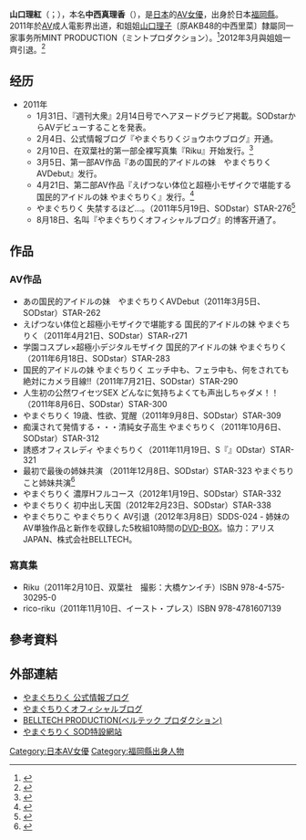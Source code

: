 {{AV女優
|名前=山口 理紅
|ふりがな=やまぐち りく
|愛称=
|別名=中西 真理香 (本名)
|生年=1992
|生月=7
|生日=7
|出身地={{JPN}}[[福岡縣|福岡縣]]
|血液型=[[ABO式血液型|A型]]
|時点=2011年
|身長=158
|体重=
|バスト=85
|ウエスト=58
|ヒップ=85
|カップ=E
|身体備考=
|ジャンル=[[日本成人影片|AV]]
|AV出演期間=2011年 - 2012年
|専属契約=[[SODクリエイト|SODクリエイト]]
|活動備考=
|他の活動=
|その他=
}}
{{japanese|japanese=山口 理紅|kana=やまぐち りく|romaji=Yamaguti Riku}}
'''山口理紅'''（{{jpn|j=山口 理紅|kn=やまぐち りく|rm=Yamaguti Riku}}；{{bd|1992年|7月7日}}），本名'''中西真理香'''（{{jpn|j=中西 真理香|kn=なかにし まりか|rm=Nakanishi Marika}}），是[[日本|日本]]的[[AV女優|AV女優]]，出身於日本[[福岡縣|福岡縣]]。2011年於[[AV|AV]]成人電影界出道，和姐姐[[山口理子|山口理子]]〔原AKB48的中西里菜〕隸屬同一家事务所MINT PRODUCTION（ミントプロダクション）。<ref>{{cite web|url=http://www.playno1.com/article-5617-1.html#.XqLlr2gzbAI|title=やまぐちりく‧AV DEBUT あの国民的アイドルの妹|publisher=PLAYNO.1|date=2011-03-07|accessdate=2020-04-23|archive-date=2020-04-05|archive-url=https://web.archive.org/web/20200405122543/http://www.playno1.com/article-5617-1.html#.XqLlr2gzbAI|dead-url=no}}</ref>2012年3月與姐姐一齊引退。<ref>{{cite web |url=http://www.playno1.com/article-7198-1.html#.XqLkk2gzbAI|title=山口姊妹引退|publisher=AVNo.1-PLAYNO.1|date=2012-02-03}}</ref>

==经历==
*2011年
**1月31日、『週刊大衆』2月14日号でヘアヌードグラビア掲載。SODstarからAVデビューすることを発表。
**2月4日、公式情報ブログ『やまぐちりくジョウホウブログ』开通。
**2月10日、在双葉社的第一部全裸写真集『Riku』开始发行。<ref>{{cite web|url=http://www.playno1.com/article-5468-1.html#.XqGSKWgzbAI|title=やまぐちりく出道確定！|publisher=PLAYNO.1|date=2011-02-14|accessdate=2020-04-23|archive-date=2019-09-04|archive-url=https://web.archive.org/web/20190904044148/http://www.playno1.com/article-5468-1.html#.XqGSKWgzbAI|dead-url=no}}</ref>
**3月5日、第一部AV作品『あの国民的アイドルの妹　やまぐちりくAVDebut』发行。
**4月21日、第二部AV作品『えげつない体位と超極小モザイクで堪能する国民的アイドルの妹 やまぐちりく』发行。<ref>{{cite web |url=http://www.playno1.com/article-5700-1.html#.XqLiWWgzbAI|title=やまぐちりく第二作截圖公布|publisher=PLAYNO.1 |date=2011-03-27}}</ref>
**やまぐちりく 失禁するほど…。（2011年5月19日、SODstar）STAR-276<ref>{{cite web|url=http://avno1.playno1.com/article-5896-1.html#.XqGVZWgzbAI|title=やまぐちりく大失禁|publisher=AVNo.1-PLAYNO.1|date=2011-05-08|accessdate=2020-04-23|archive-date=2020-02-03|archive-url=https://web.archive.org/web/20200203060723/http://avno1.playno1.com/article-5896-1.html#.XqGVZWgzbAI|dead-url=no}}</ref>
**8月18日、名叫『やまぐちりくオフィシャルブログ』的博客开通了。

== 作品 == 
=== AV作品 ===
*あの国民的アイドルの妹　やまぐちりくAVDebut（2011年3月5日、SODstar）STAR-262
*えげつない体位と超極小モザイクで堪能する 国民的アイドルの妹 やまぐちりく（2011年4月21日、SODstar）STAR-r271
*学園コスプレ×超極小デジタルモザイク 国民的アイドルの妹 やまぐちりく（2011年6月18日、SODstar）STAR-283
*国民的アイドルの妹 やまぐちりく エッチ中も、フェラ中も、何をされても絶対にカメラ目線!!（2011年7月21日、SODstar）STAR-290
*人生初の公然ワイセツSEX どんなに気持ちよくても声出しちゃダメ！！（2011年8月6日、SODstar）STAR-300
*やまぐちりく 19歳、性欲、覚醒（2011年9月8日、SODstar）STAR-309
*痴漢されて発情する・・・清純女子高生 やまぐちりく（2011年10月6日、SODstar）STAR-312
*誘惑オフィスレディ やまぐちりく（2011年11月19日、S『』ODstar）STAR-321
*最初で最後の姉妹共演 （2011年12月8日、SODstar）STAR-323 やまぐちりこと姉妹共演<ref>{{cite web|url=http://www.playno1.com/article-6919-1.html#.XqLg82gzbAI|title=やまぐちりこ やまぐちりく 最初で最後の姉妹共演|publisher=PLAYNO.1|date=2011-12-09|accessdate=2020-04-24|archive-date=2020-02-20|archive-url=https://web.archive.org/web/20200220001117/http://www.playno1.com/article-6919-1.html#.XqLg82gzbAI|dead-url=no}}</ref>
*やまぐちりく 濃厚Hフルコース（2012年1月19日、SODstar）STAR-332
*やまぐちりく 初中出し天国（2012年2月23日、SODstar）STAR-338
*やまぐちりこ やまぐちりく AV引退（2012年3月8日）SDDS-024 - 姉妹のAV単独作品と新作を収録した5枚組10時間の[[DVD-BOX|DVD-BOX]]。協力：アリスJAPAN、株式会社BELLTECH。

=== 寫真集 ===
*Riku（2011年2月10日、双葉社　撮影：大橋ケンイチ）ISBN 978-4-575-30295-0
*rico-riku（2011年11月10日、イースト・プレス）ISBN 978-4781607139

== 參考資料 ==
{{Reflist}}

== 外部連結 == 
* [http://blog.livedoor.jp/riku_news/ やまぐちりく 公式情報ブログ] {{Wayback|url=http://blog.livedoor.jp/riku_news/ |date=20110219131950 }}
* [http://blog.livedoor.jp/yamaguchiriku0707/ やまぐちりくオフィシャルブログ] {{Wayback|url=http://blog.livedoor.jp/yamaguchiriku0707/ |date=20111009053008 }}
* [https://web.archive.org/web/20110316055402/http://www.belltech-pro.com/model.html BELLTECH PRODUCTION(ベルテック プロダクション)]
* [https://web.archive.org/web/20110207144355/http://www.sodc.co.jp/riku/index.html やまぐちりく SOD特設網站]

{{DEFAULTSORT:Yamaguchi Riku}}
[[Category:日本AV女優|Category:日本AV女優]]
[[Category:福岡縣出身人物|Category:福岡縣出身人物]]